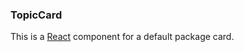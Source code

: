 

<Meta title="TopicCard" component={TopicCard} />


### TopicCard

This is a [React](https://reactjs.org/) component for a default package card.

<ArgsTable of={TopicCard} />

<Canvas>
  <Story name="Default">
    <Row>
      <TopicCard
        data={{
          description:
            "At Canonical, we have been referring to LMA as a system of machine charms currently in use to monitor Canonical and customer systems. COS draws a lot of learning from years of operational experience with LMA, but it is also different enough that we felt we needed to make a distinction from the previous iteration.",
          name: "Canonical Observability Stack",
          slug: "canonical-observability-stack",
        }}
      />
    </Row>
  </Story>
</Canvas>

<Canvas>
  <Story name="Truncate title">
    <Row>
      <Col size={3}>
        <TopicCard
          truncateTitle
          data={{
            description:
              "At Canonical, we have been referring to LMA as a system of machine charms currently in use to monitor Canonical and customer systems. COS draws a lot of learning from years of operational experience with LMA, but it is also different enough that we felt we needed to make a distinction from the previous iteration.",
            name: "Canonical Observability Stack",
            slug: "canonical-observability-stack",
          }}
        />
      </Col>
    </Row>
  </Story>
</Canvas>

<Canvas>
  <Story name="Truncate content">
    <Row>
      <TopicCard
        truncateContent
        data={{
          description:
            "At Canonical, we have been referring to LMA as a system of machine charms currently in use to monitor Canonical and customer systems. COS draws a lot of learning from years of operational experience with LMA, but it is also different enough that we felt we needed to make a distinction from the previous iteration. At Canonical, we have been referring to LMA as a system of machine charms currently in use to monitor Canonical and customer systems. COS draws a lot of learning from years of operational experience with LMA, but it is also different enough that we felt we needed to make a distinction from the previous iteration.",
          name: "Canonical Observability Stack",
          slug: "canonical-observability-stack",
        }}
      />
    </Row>
  </Story>
</Canvas>
